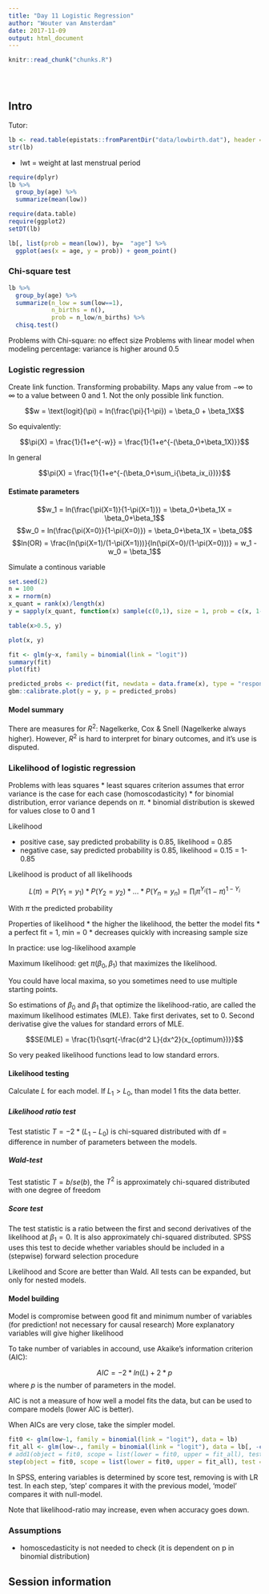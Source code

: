 ```yaml
---
title: "Day 11 Logistic Regression"
author: "Wouter van Amsterdam"
date: 2017-11-09
output: html_document
---
```


<!-- The file analysis/chunks.R contains chunks that define default settings
shared across the workflowr files. -->
```r
knitr::read_chunk("chunks.R")
```

<!-- Update knitr chunk options -->
```r
```

<!-- Insert the date the file was last updated -->
```r
```

<!-- Insert the code version (Git commit SHA1) if Git repository exists and R
 package git2r is installed -->
```r
```

<!-- Add your analysis here -->
## Intro
Tutor: 

```r
lb <- read.table(epistats::fromParentDir("data/lowbirth.dat"), header = T)
str(lb)
```

* lwt = weight at last menstrual period

```r
require(dplyr)
lb %>%
  group_by(age) %>%
  summarize(mean(low))
```

```r
require(data.table)
require(ggplot2)
setDT(lb)

lb[, list(prob = mean(low)), by=  "age"] %>%
  ggplot(aes(x = age, y = prob)) + geom_point()
```


### Chi-square test
```r
lb %>%
  group_by(age) %>%
  summarize(n_low = sum(low==1), 
            n_births = n(),
            prob = n_low/n_births) %>%
  chisq.test()
```

Problems with Chi-square: no effect size
Problems with linear model when modeling percentage: variance is higher around 0.5

### Logistic regression
Create link function. Transforming probability.
Maps any value from $-\infty$ to $\infty$ to a value between 0 and 1.
Not the only possible link function.

$$w = \text{logit}(\pi) = ln(\frac{\pi}{1-\pi}) = \beta_0 + \beta_1X$$

So equivalently:

$$\pi(X) = \frac{1}{1+e^{-w}} = \frac{1}{1+e^{-(\beta_0+\beta_1X)}}$$

In general

$$\pi(X) = \frac{1}{1+e^{-(\beta_0+\sum_i{\beta_ix_i})}}$$

#### Estimate parameters
$$w_1 = ln(\frac{\pi(X=1)}{1-\pi(X=1)}) = \beta_0+\beta_1X = \beta_0+\beta_1$$
$$w_0 = ln(\frac{\pi(X=0)}{1-\pi(X=0)}) = \beta_0+\beta_1X = \beta_0$$
$$ln(OR) = \frac{ln(\pi(X=1)/(1-\pi(X=1)))}{ln(\pi(X=0)/(1-\pi(X=0)))} = w_1 - w_0 = \beta_1$$

Simulate a continous variable

```r
set.seed(2)
n = 100
x = rnorm(n)
x_quant = rank(x)/length(x)
y = sapply(x_quant, function(x) sample(c(0,1), size = 1, prob = c(x, 1-x)))

table(x>0.5, y)

plot(x, y)

fit <- glm(y~x, family = binomial(link = "logit"))
summary(fit)
plot(fit)

predicted_probs <- predict(fit, newdata = data.frame(x), type = "response")
gbm::calibrate.plot(y = y, p = predicted_probs)
```


#### Model summary
There are measures for $R^2$: Nagelkerke, Cox & Snell (Nagelkerke always higher).
However, $R^2$ is hard to interpret for binary outcomes, and it's use is disputed.

### Likelihood of logistic regression

Problems with leas squares
* least squares criterion assumes that error variance is the case for each case (homoscodasticity)
* for binomial distribution, error variance depends on $\pi$.
* binomial distribution is skewed for values close to 0 and 1

Likelihood

* positive case, say predicted probability is 0.85, likelihood = 0.85
* negative case, say predicted probability is 0.85, likelihood = 0.15 = 1-0.85

Likelihood is product of all likelihoods

$$L(\pi) = P(Y_1 = y_1) * P(Y_2 = y_2) * ... * P(Y_n = y_n) = \prod_i{\pi^{Y_i}(1-\pi)^{1-Y_i}}$$

With $\pi$ the predicted probability

Properties of likelihood
* the higher the likelihood, the better the model fits
* a perfect fit = 1, min = 0
* decreases quickly with increasing sample size

In practice: use log-likelihood axample

Maximum likelihood: get $\pi(\beta_0, \beta_1)$ that maximizes the likelihood.

You could have local maxima, so you sometimes need to use multiple starting points.

So estimations of $\beta_0$ and $\beta_1$ that optimize the likelihood-ratio, are called the maximum likelihood estimates (MLE). Take first derivates, set to 0. Second derivatise give the values for standard errors of MLE.

$$SE(MLE) = \frac{1}{\sqrt{-\frac{d^2 L}{dx^2}(x_{optimum})}}$$

So very peaked likelihood functions lead to low standard errors.

#### Likelihood testing

Calculate $L$ for each model. If $L_1 > L_0$, than model 1 fits the data better.

##### Likelihood ratio test
Test statistic $T = -2*(L_1-L_0)$ is chi-squared distributed with df = difference in number of parameters between the models.

##### Wald-test
Test statistic $T = b/se(b)$, the $T^2$ is approximately chi-squared distributed 
with one degree of freedom

##### Score test
The test statistic is a ratio between the first and second derivatives of the likelihood at $\beta_1 = 0$. It is also approximately chi-squared distributed.
SPSS uses this test to decide whether variables should be included in a (stepwise) forward selection procedure 

Likelihood and Score are better than Wald. All tests can be expanded, but only 
for nested models.

#### Model building
Model is compromise between good fit and minimum number of variables (for prediction! not necessary for causal research)
More explanatory variables will give higher likelihood

To take number of variables in accound, use Akaike's information criterion (AIC):

$$AIC = -2*ln(L) + 2*p$$ where $p$ is the number of parameters in the model.

AIC is not a measure of how well a model fits the data, but can be used to compare models (lower AIC is better).

When AICs are very close, take the simpler model.


```r
fit0 <- glm(low~1, family = binomial(link = "logit"), data = lb)
fit_all <- glm(low~., family = binomial(link = "logit"), data = lb[, -c("id", "bwt")])
# add1(object = fit0, scope = list(lower = fit0, upper = fit_all), test = "LRT", data = lb)
step(object = fit0, scope = list(lower = fit0, upper = fit_all), test = "LRT", data = lb)

```

In SPSS, entering variables is determined by score test, removing is with LR test.
In each step, 'step' compares it with the previous model, 'model' compares it with null-model.

Note that likelihood-ratio may increase, even when accuracy goes down.



### Assumptions

* homoscedasticity is not needed to check (it is dependent on p in binomial distribution)


## Session information

<!-- Insert the session information into the document -->
```r
```
